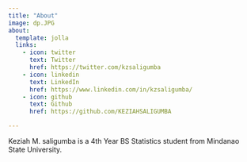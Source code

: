 ```yaml
---
title: "About"
image: dp.JPG
about:
  template: jolla
  links:
    - icon: twitter
      text: Twitter
      href: https://twitter.com/kzsaligumba
    - icon: linkedin
      text: LinkedIn
      href: https://www.linkedin.com/in/kzsaligumba/
    - icon: github
      text: Github
      href: https://github.com/KEZIAHSALIGUMBA

---
```


Keziah M. saligumba is a 4th Year BS Statistics student from Mindanao State University.

